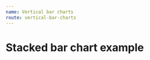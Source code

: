 ```yaml
---
name: Vertical bar charts
route: vertical-bar-charts
---
```



# Stacked bar chart example
<Playground>
    <VerticalBarChart
        color='green'
        xType='time'
        barWidth={ 100 }
        yComplement='%'
        tooltip={ { label: 'Data', result: 'Disponibilidade' } }
        data={[
            { label: '2019-01-01', result: 50 } 
        ]} 
    />
</Playground>
